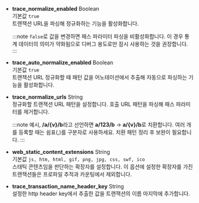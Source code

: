 * **trace_normalize_enabled** <span class='type'>Boolean</span><br/>
  기본값 `true`<br/>트랜잭션 URL을 파싱해 정규화하는 기능을 활성화합니다.

  :::note
  `false`로 값을 변경하면 패스 파라미터 파싱을 비활성화합니다. 이 경우 통계 데이터의 의미가 약화됨으로 디버그 용도로만 잠시 사용하는 것을 권장합니다.
  :::

* **trace_auto_normalize_enabled** <span class='type'>Boolean</span><br/>
기본값 `true`<br/>트랜잭션 URL 정규화할 때 패턴 값을 어노테이션에서 추출해 자동으로 파싱하는 기능을 활성화합니다.

* **trace_normalize_urls** <span class='type'>String</span><br/>
  정규화할 트랜잭션 URL 패턴을 설정합니다. 호출 URL 패턴을 파싱해 패스 파라미터를 제거합니다.

  :::note
  예시, **/a/{v}/b**라고 선언하면 **a/123/b** → **a/{v}/b**로 치환합니다. 여러 개를 등록할 때는 쉼표(,)를 구분자로 사용하세요. 치환 패턴 정리 후 보완이 필요합니다.
  :::

* **web_static_content_extensions** <span class='type'>String</span><br/>
기본값 `js, htm, html, gif, png, jpg, css, swf, ico`<br/>스태틱 콘텐츠임을 판단하는 확장자를 설정합니다. 이 옵션에 설정한 확장자를 가진 트랜잭션들은 프로파일 추적과 카운팅에서 제외합니다.

* **trace_transaction_name_header_key** <span class='type'>String</span><br/>
설정한 http header key에서 추출한 값을 트랜잭션의 이름 마지막에 추가합니다.